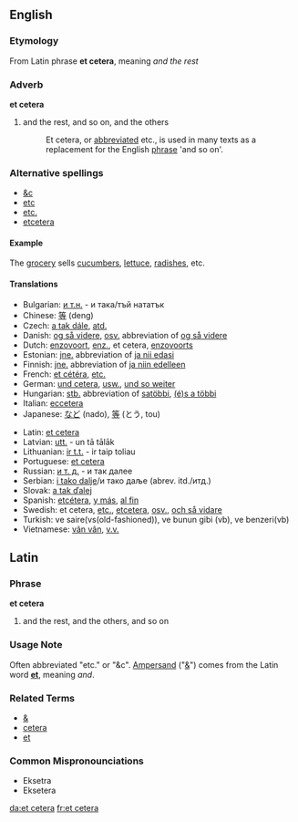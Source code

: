 ==English==
{{rfv}}
{{wikipedia}}
===Etymology===
From Latin phrase '''et cetera''', meaning ''and the rest''

===Adverb===
'''et cetera'''
#and the rest, and so on, and the others
#:Et cetera, or [[abbreviation|abbreviated]] etc., is used in many texts as a replacement for the English [[phrase]] 'and so on'. 

===Alternative spellings===
*[[&c]]
*[[etc]]
*[[etc.]]
*[[etcetera]]

====Example====
The [[grocery]] sells [[cucumber]]s, [[lettuce]], [[radish]]es, etc.

====Translations====
{{top}}
*Bulgarian: [[и т.н.]] - и така/тъй нататък
*Chinese: [[等]] (deng)
*Czech: [[a tak dále]], [[atd.]]
*Danish: [[og så videre]], [[osv.]] abbreviation of [[og så videre]]
*Dutch: [[enzovoort]], [[enz.]], et cetera, [[enzovoorts]]
*Estonian: [[jne.]] abbreviation of [[ja nii edasi]]
*Finnish: [[jne.]] abbreviation of [[ja niin edelleen]]
*French: [[et cétéra]], [[etc.]]
*German: [[und cetera]], [[usw.]], [[und so weiter]]
*Hungarian: [[stb.]] abbreviation of [[satöbbi]], [[(é)s a többi]]
*Italian: [[eccetera]]
*Japanese: [[など]] (nado), [[等]] (とう, tou)
{{mid}}
*Latin: [[et cetera]]
*Latvian: [[utt.]] - un tā tālāk
*Lithuanian: [[ir t.t.]] - ir taip toliau
*Portuguese: [[et cetera]]
*Russian: [[и т. д.]] - и так далее
*Serbian: [[i tako dalje]]/и тако даље (abrev. itd./итд.)
*Slovak: [[a tak ďalej]]
*Spanish: [[etcétera]], [[y más]], [[al fin]]
*Swedish: et cetera, [[etc.]], [[etcetera]], [[osv.]], [[och så vidare]]
*Turkish: ve saire(vs(old-fashioned)), ve bunun gibi (vb), ve benzeri(vb)
*Vietnamese: [[vân vân]], [[v.v.]]
{{bottom}}

==Latin==
===Phrase===
'''et cetera'''

# and the rest, and the others, and so on

===Usage Note===
Often abbreviated "etc." or "&c". [[Ampersand]] ("[[&]]") comes from the Latin word '''[[et]]''', meaning ''and''.

===Related Terms===
*[[&]]
*[[cetera]]
*[[et]]
===Common Mispronounciations===
* Eksetra
* Eksetera

[[da:et cetera]]
[[fr:et cetera]]